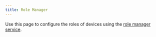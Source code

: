 ```yaml
---
title: Role Manager
---
```



Use this page to configure the roles of devices using the [role manager service](/services/rolemanager).


<RoleManager clearRoles={true} />
